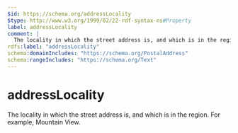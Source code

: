 ```yaml
---
$id: https://schema.org/addressLocality
$type: http://www.w3.org/1999/02/22-rdf-syntax-ns#Property
label: addressLocality
comment: |
  The locality in which the street address is, and which is in the region. For example, Mountain View.
rdfs:label: "addressLocality"
schema:domainIncludes: "https://schema.org/PostalAddress"
schema:rangeIncludes: "https://schema.org/Text"
---
```


# addressLocality

The locality in which the street address is, and which is in the region. For example, Mountain View.

